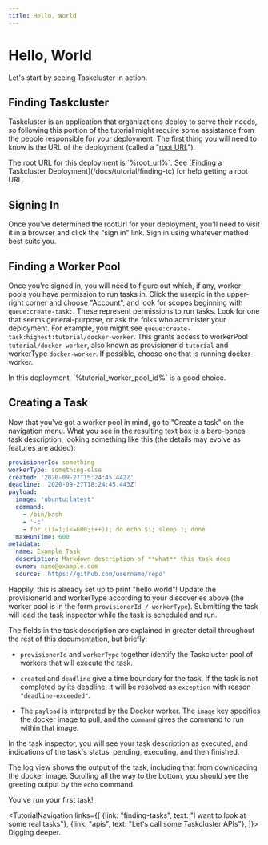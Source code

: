 ```yaml
---
title: Hello, World
---
```




# Hello, World

Let's start by seeing Taskcluster in action.

## Finding Taskcluster

Taskcluster is an application that organizations deploy to serve their needs, so following this portion of the tutorial might require some assistance from the people responsible for your deployment.
The first thing you will need to know is the URL of the deployment (called a "[root URL](/docs/manual/using/root-urls)").

<SiteSpecific>
The root URL for this deployment is `%root_url%`.
</SiteSpecific>
<SiteSpecific showIfNotSet={['root_url']}>
See [Finding a Taskcluster Deployment](/docs/tutorial/finding-tc) for help getting a root URL.
</SiteSpecific>

## Signing In

Once you've determined the rootUrl for your deployment, you'll need to visit it in a browser and click the "sign in" link.
Sign in using whatever method best suits you.

## Finding a Worker Pool

Once you're signed in, you will need to figure out which, if any, worker pools you have permission to run tasks in.
Click the userpic in the upper-right corner and choose "Account", and look for scopes beginning with `queue:create-task:`.
These represent permissions to run tasks.
Look for one that seems general-purpose, or ask the folks who administer your deployment.
For example, you might see `queue:create-task:highest:tutorial/docker-worker`.
This grants access to workerPool `tutorial/docker-worker`, also known as provisionerId `tutorial` and workerType `docker-worker`.
If possible, choose one that is running docker-worker.

<SiteSpecific>
In this deployment, `%tutorial_worker_pool_id%` is a good choice.
</SiteSpecific>

## Creating a Task

Now that you've got a worker pool in mind, go to "Create a task" on the navigation menu.
What you see in the resulting text box is a bare-bones task description, looking something like this (the details may evolve as features are added):

```yaml
provisionerId: something
workerType: something-else
created: '2020-09-27T15:24:45.442Z'
deadline: '2020-09-27T18:24:45.443Z'
payload:
  image: 'ubuntu:latest'
  command:
    - /bin/bash
    - '-c'
    - for ((i=1;i<=600;i++)); do echo $i; sleep 1; done
  maxRunTime: 600
metadata:
  name: Example Task
  description: Markdown description of **what** this task does
  owner: name@example.com
  source: 'https://github.com/username/repo'
```

Happily, this is already set up to print "hello world"!
Update the provisionerId and workerType according to your discoveries above (the worker pool is in the form `provisionerId / workerType`).
Submitting the task will load the task inspector while the task is scheduled and run.

The fields in the task description are explained in greater detail throughout the rest of this documentation, but briefly:

 * `provisionerId` and `workerType` together identify the Taskcluster pool of workers that will execute the task.

 * `created` and `deadline` give a time boundary for the task.
   If the task is not completed by its deadline, it will be resolved as `exception` with reason `"deadline-exceeded"`.

 * The `payload` is interpreted by the Docker worker.
   The `image` key specifies the docker image to pull, and the `command` gives the command to run within that image.

In the task inspector, you will see your task description as executed, and indications of the task's status: pending, executing, and then finished.

The log view shows the output of the task, including that from downloading the docker image.
Scrolling all the way to the bottom, you should see the greeting output by the `echo` command.

You've run your first task!

<TutorialNavigation links={[
  {link: "finding-tasks", text: "I want to look at some real tasks"},
  {link: "apis", text: "Let's call some Taskcluster APIs"},
]}>
Digging deeper..
</TutorialNavigation>
